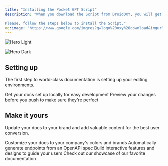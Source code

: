 ```yaml
---
title: "Installing the Pocket GPT Script"
description: "When you download the Script from DroidOXY, you will get an archive file in .zip extension. You need to unzip that archive. When done, you should see New upload folder (Folder name can be changed from version to version).

Please, follow the steps below to install the Script."
og:image: "https://www.google.com/imgres?q=logo%20oxy%20download&imgurl=https%3A%2F%2Fcdn.worldvectorlogo.com%2Flogos%2Foxycoin.svg&imgrefurl=https%3A%2F%2Fworldvectorlogo.com%2Flogo%2Foxycoin&docid=3PuGDs6o4Ql0VM&tbnid=HrhxRSmAamotFM&vet=12ahUKEwjQlO60696MAxX4T2wGHQOyLhYQM3oECC4QAA..i&w=2756&h=1653&hcb=2&ved=2ahUKEwjQlO60696MAxX4T2wGHQOyLhYQM3oECC4QAA"
---
```


<img
  className="block dark:hidden"
  src="/images/hero-light.png"
  alt="Hero Light"
/>

<img
  className="hidden dark:block"
  src="/images/hero-dark.png"
  alt="Hero Dark"
/>

## Setting up

The first step to world-class documentation is setting up your editing environments.

<CardGroup cols="2">
  <Card title="Edit Your Docs" icon="pen-to-square" href="https://mintlify.com/docs/quickstart">
    Get your docs set up locally for easy development
  </Card>
  <Card title="Preview Changes" icon="image" href="https://mintlify.com/docs/development">
    Preview your changes before you push to make sure they're perfect
  </Card>
</CardGroup>

## Make it yours

Update your docs to your brand and add valuable content for the best user conversion.

<CardGroup cols="2">
  <Card title="Customize Style" icon="palette" href="https://mintlify.com/docs/settings/global">
    Customize your docs to your company's colors and brands
  </Card>
  <Card title="Reference APIs" icon="code" href="https://mintlify.com/docs/api-playground/openapi">
    Automatically generate endpoints from an OpenAPI spec
  </Card>
  <Card title="Add Components" icon="screwdriver-wrench" href="https://mintlify.com/docs/content/components/accordions">
    Build interactive features and designs to guide your users
  </Card>
  <Card title="Get Inspiration" icon="stars" href="https://mintlify.com/customers">
    Check out our showcase of our favorite documentation
  </Card>
</CardGroup>